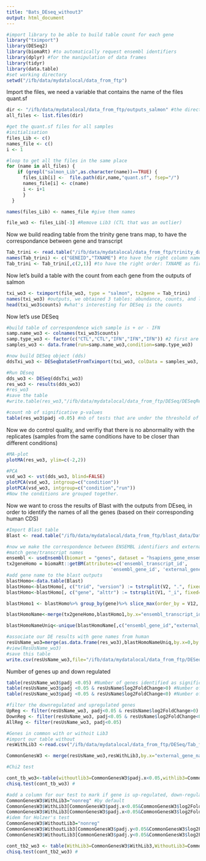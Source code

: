 ```yaml
---
title: "Bats_DEseq_without3"
output: html_document
---
```

```r
#import library to be able to build table count for each gene
library("tximport")
library(DESeq2)
library(biomaRt) #to automatically request ensembl identifiers
library(dplyr) #for the manipulation of data frames
library(tidyr)
library(data.table)
#set working directory
setwd("/ifb/data/mydatalocal/data_from_ftp")
```

Import the files, we need a variable that contains the name of the files quant.sf
```r
dir <- "/ifb/data/mydatalocal/data_from_ftp/outputs_salmon" #the directory where we look for the files
all_files <- list.files(dir)

#get the quant.sf files for all samples
#initialisation
files_Lib <- c()
names_file <- c()
i <- 1

#loop to get all the files in the same place
for (name in all_files) {
    if (grepl("salmon_Lib",as.character(name))==TRUE) {
      files_Lib[i] <-  file.path(dir,name,"quant.sf", fsep="/")
      names_file[i] <- c(name)
      i <- i+1
      }
  }

names(files_Lib) <- names_file #give them names

file_wo3 <- files_Lib[-3] #Remove Lib3 (CTL that was an outlier)
```

Now we build reading table from the trinity gene trans map, to have the correspondance between gene and transcript
```r
Tab_trini <- read.table("/ifb/data/mydatalocal/data_from_ftp/trinity_data/Trinity_RF.fasta.gene_trans_map") #get the fasta.gene_trans_map
names(Tab_trini) <- c("GENEID","TXNAME") #to have the right column names
Tab_trini <- Tab_trini[,c(2,1)] #to have the right order: TXNAME as first column, GENEID as second
```

Now let's build a table with the count from each gene from the outputs of salmon 
```r
txi_wo3 <- tximport(file_wo3, type = "salmon", tx2gene = Tab_trini)
names(txi_wo3) #outputs, we obtained 3 tables: abundance, counts, and length
head(txi_wo3$counts) #what's interesting for DESeq is the counts
```

Now let's use DESeq
```r
#build table of correspondence wich sample is + or - IFN
samp.name_wo3 <- colnames(txi_wo3$counts)
samp.type_wo3 <- factor(c("CTL","CTL","IFN","IFN","IFN")) #2 first are control, 3 last are +IFN
samples_wo3 <- data.frame(run=samp.name_wo3,condition=samp.type_wo3)

#now build DESeq object (dds)
ddsTxi_wo3 <- DESeqDataSetFromTximport(txi_wo3, colData = samples_wo3, design = ~ condition)

#Run DEseq
dds_wo3 <- DESeq(ddsTxi_wo3)
res_wo3 <- results(dds_wo3)
#res_wo3
#save the table
#write.table(res_wo3,"/ifb/data/mydatalocal/data_from_ftp/DESeq/DESeqRes_withoutLib3.tab")

#count nb of significative p-values
table(res_wo3$padj <0.05) #nb of tests that are under the threshold of 0.05 #1670
```
Now we do control quality, and verifiy that there is no abnormality with the replicates (samples from the same conditions have to be closer than different conditions)

```r
#MA-plot 
plotMA(res_wo3, ylim=c(-2,2))

#PCA
vsd_wo3 <- vst(dds_wo3, blind=FALSE)
plotPCA(vsd_wo3, intgroup=c("condition"))
plotPCA(vsd_wo3, intgroup=c("condition","run"))
#Now the conditions are grouped together.
```

Now we want to cross the results of Blast with the outputs from DEseq, in order to identify the names of all the genes (based on their corresponding human CDS)
```r
#Import Blast table
Blast <- read.table("/ifb/data/mydatalocal/data_from_ftp/blast_data/DataBats.blast")

#now we make the correspondence between ENSEMBL identifiers and external human gene names, using biomaRt
#match gene/transcript names
ensembl <- useEnsembl(biomart = "genes", dataset = "hsapiens_gene_ensembl")
tx2geneHomo = biomaRt::getBM(attributes=c('ensembl_transcript_id', 
                                      'ensembl_gene_id', 'external_gene_name'),mart=ensembl)
#add gene name to the blast outputs
blastHomo<-data.table(Blast)
blastHomo<-blastHomo[, c("trid", "version") := tstrsplit(V2, ".", fixed=TRUE)][]
blastHomo<-blastHomo[, c("gene", "alttr") := tstrsplit(V1, "_i", fixed=TRUE)][]

blastHomo1 <- blastHomo%>% group_by(gene)%>% slice_max(order_by = V12, n = 1, with_ties = TRUE)

blastHomoName<-merge(tx2geneHomo,blastHomo1,by.x="ensembl_transcript_id",by.y="trid") #to merge the 2 dataframe, one with the Blast output and ensembl names (blastHomo1), and one with the ensemble and external gene names (tx2gneHomo)

blastHomoNameUniq<-unique(blastHomoName[,c("ensembl_gene_id","external_gene_name","gene")]) #unique, to remove the duplicates

#associate our DE results with gene names from human
resUsName_wo3=merge(as.data.frame(res_wo3),blastHomoNameUniq,by.x=0,by.y="gene")
#view(ResUsName_wo3)
#save this table
write.csv(resUsName_wo3,file="/ifb/data/mydatalocal/data_from_ftp/DESeq/Tab_foldchange_without3.csv")
```

Number of genes up and down regulated
```r
table(resUsName_wo3$padj <0.05) #Number of genes identified as significatively differently expressed (with interferon vs without) #696
table(resUsName_wo3$padj <0.05 & resUsName$log2FoldChange>0) #Number of genes significatively UPregulated #521
table(resUsName_wo3$padj <0.05 & resUsName$log2FoldChange<0) #Number of genes significatively DOWNregulated #175

#filter the downregulated and upregulated genes
UpReg <- filter(resUsName_wo3, padj<0.05 & resUsName$log2FoldChange>0)
DownReg <- filter(resUsName_wo3, padj<0.05 & resUsName$log2FoldChange<0)
AllReg <- filter(resUsName_wo3, padj<0.05)
```

```r
#Genes in common with or withoit Lib3
#import our table without 
resWithLib3 <-read.csv("/ifb/data/mydatalocal/data_from_ftp/DESeq/Tab_foldchange_genes.csv")

CommonGenesW3 <- merge(resUsName_wo3,resWithLib3,by.x="external_gene_name", by.y="external_gene_name")

#Chi2 test

cont_tb_wo3<-table(withoutlib3=CommonGenesW3$padj.x<0.05,withlib3=CommonGenesW3$padj.y < 0.05) #Contingency table
chisq.test(cont_tb_wo3) #

#add a column for our test to mark if gene is up-regulated, down-regulated or not regulated
CommonGenesW3$WithLib3="nonreg" #by default
CommonGenesW3$WithLib3[CommonGenesW3$padj.x<0.05&CommonGenesW3$log2FoldChange.x>0]="Up"
CommonGenesW3$WithLib3[CommonGenesW3$padj.x<0.05&CommonGenesW3$log2FoldChange.x<0]="Down"
#idem for Holzer's test
CommonGenesW3$WithoutLib3="nonreg"
CommonGenesW3$WithoutLib3[CommonGenesW3$padj.y<0.05&CommonGenesW3$log2FoldChange.y>0]="Up"
CommonGenesW3$WithoutLib3[CommonGenesW3$padj.y<0.05&CommonGenesW3$log2FoldChange.y<0]="Down"

cont_tb2_wo3 <- table(WithLib3=CommonGenesW3$WithLib3,WithoutLib3=CommonGenesW3$WithoutLib3) #Contingency table 2, for all groups
chisq.test(cont_tb2_wo3) #
```



